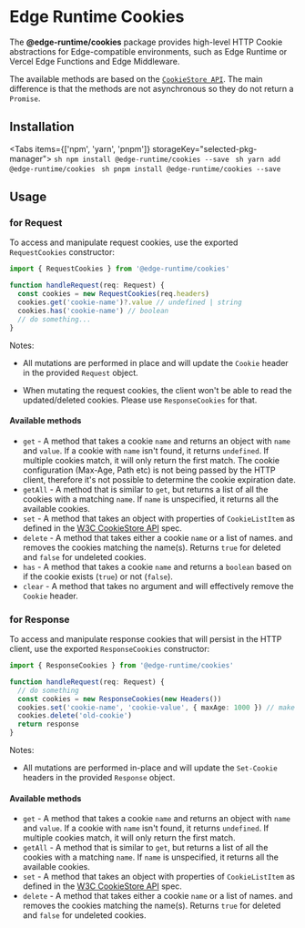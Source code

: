 
# Edge Runtime Cookies

The **@edge-runtime/cookies** package provides high-level HTTP Cookie
abstractions for Edge-compatible environments, such as Edge Runtime or Vercel
Edge Functions and Edge Middleware.

The available methods are based on the [`CookieStore API`](https://wicg.github.io/cookie-store/#CookieStore).
The main difference is that the methods are not asynchronous so they do not return a `Promise`.

## Installation

<Tabs items={['npm', 'yarn', 'pnpm']} storageKey="selected-pkg-manager">
  <Tab>
    ```sh
    npm install @edge-runtime/cookies --save
    ```
  </Tab>
  <Tab>
    ```sh
    yarn add @edge-runtime/cookies
    ```
  </Tab>
  <Tab>
    ```sh
    pnpm install @edge-runtime/cookies --save
    ```
  </Tab>
</Tabs>

## Usage

### for Request

To access and manipulate request cookies, use the exported `RequestCookies` constructor:

```ts
import { RequestCookies } from '@edge-runtime/cookies'

function handleRequest(req: Request) {
  const cookies = new RequestCookies(req.headers)
  cookies.get('cookie-name')?.value // undefined | string
  cookies.has('cookie-name') // boolean
  // do something...
}
```

Notes:

- All mutations are performed in place and will update the `Cookie` header in
  the provided `Request` object.

- When mutating the request cookies, the client won't be able to read the
  updated/deleted cookies. Please use `ResponseCookies` for that.

#### Available methods

- `get` - A method that takes a cookie `name` and returns an object with `name` and `value`. If a cookie with `name` isn't found, it returns `undefined`. If multiple cookies match, it will only return the first match. The cookie configuration (Max-Age, Path etc) is not being passed by the HTTP client, therefore it's not possible to determine the cookie expiration date.
- `getAll` - A method that is similar to `get`, but returns a list of all the cookies with a matching `name`. If `name` is unspecified, it returns all the available cookies.
- `set` - A method that takes an object with properties of `CookieListItem` as defined in the [W3C CookieStore API](https://wicg.github.io/cookie-store/#dictdef-cookielistitem) spec.
- `delete` - A method that takes either a cookie `name` or a list of names. and removes the cookies matching the name(s). Returns `true` for deleted and `false` for undeleted cookies.
- `has` - A method that takes a cookie `name` and returns a `boolean` based on if the cookie exists (`true`) or not (`false`).
- `clear` - A method that takes no argument and will effectively remove the `Cookie` header.

### for Response

To access and manipulate response cookies that will persist in the HTTP client,
use the exported `ResponseCookies` constructor:

```ts
import { ResponseCookies } from '@edge-runtime/cookies'

function handleRequest(req: Request) {
  // do something
  const cookies = new ResponseCookies(new Headers())
  cookies.set('cookie-name', 'cookie-value', { maxAge: 1000 }) // make cookie persistent for 1000 seconds
  cookies.delete('old-cookie')
  return response
}
```

Notes:

- All mutations are performed in-place and will update the `Set-Cookie` headers
  in the provided `Response` object.

#### Available methods

- `get` - A method that takes a cookie `name` and returns an object with `name` and `value`. If a cookie with `name` isn't found, it returns `undefined`. If multiple cookies match, it will only return the first match.
- `getAll` - A method that is similar to `get`, but returns a list of all the cookies with a matching `name`. If `name` is unspecified, it returns all the available cookies.
- `set` - A method that takes an object with properties of `CookieListItem` as defined in the [W3C CookieStore API](https://wicg.github.io/cookie-store/#dictdef-cookielistitem) spec.
- `delete` - A method that takes either a cookie `name` or a list of names. and removes the cookies matching the name(s). Returns `true` for deleted and `false` for undeleted cookies.
